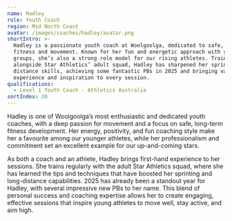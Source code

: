 ```yaml
---
name: Hadley
role: Youth Coach
region: Mid North Coast
avatar: /images/coaches/hadley/avatar.png
shortIntro: >-
  Hadley is a passionate youth coach at Woolgoolga, dedicated to safe, long-term
  fitness and movement. Known for her fun and energetic approach with younger
  groups, she’s also a strong role model for our rising athletes. Training
  alongside Star Athletics’ adult squad, Hadley has sharpened her sprint and
  distance skills, achieving some fantastic PBs in 2025 and bringing valuable
  experience and inspiration to every session.
qualifications:
  - Level 1 Youth Coach - Athletics Australia
sortIndex: 20
---
```


Hadley is one of Woolgoolga’s most enthusiastic and dedicated youth coaches, with a deep passion for movement and a focus on safe, long-term fitness development. Her energy, positivity, and fun coaching style make her a favourite among our younger athletes, while her professionalism and commitment set an excellent example for our up-and-coming stars.

As both a coach and an athlete, Hadley brings first-hand experience to her sessions. She trains regularly with the adult Star Athletics squad, where she has learned the tips and techniques that have boosted her sprinting and long-distance capabilities. 2025 has already been a standout year for Hadley, with several impressive new PBs to her name. This blend of personal success and coaching expertise allows her to create engaging, effective sessions that inspire young athletes to move well, stay active, and aim high.
